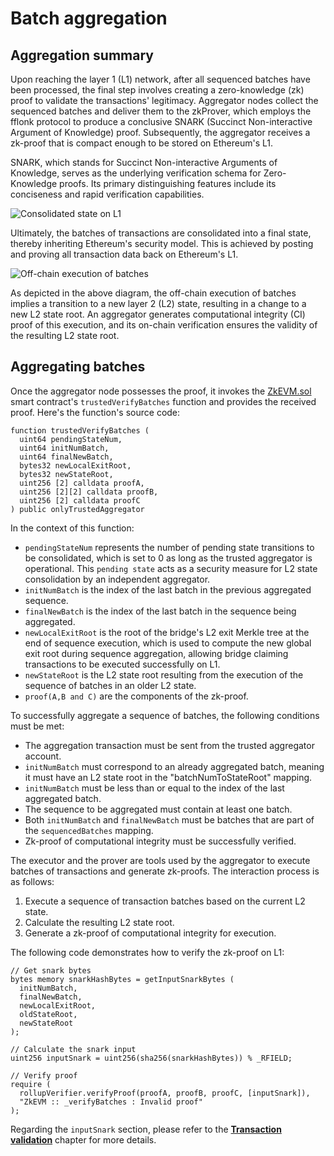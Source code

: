 # Batch aggregation
## Aggregation summary
Upon reaching the layer 1 (L1) network, after all sequenced batches have been processed, the final step involves creating a zero-knowledge (zk) proof to validate the transactions' legitimacy. Aggregator nodes collect the sequenced batches and deliver them to the zkProver, which employs the fflonk protocol to produce a conclusive SNARK (Succinct Non-interactive Argument of Knowledge) proof. Subsequently, the aggregator receives a zk-proof that is compact enough to be stored on Ethereum's L1.

<Tip title="Note">SNARK, which stands for Succinct Non-interactive Arguments of Knowledge, serves as the underlying verification schema for Zero-Knowledge proofs. Its primary distinguishing features include its conciseness and rapid verification capabilities.</Tip>

![Consolidated state on L1](./img/consolidated-state-on-l1.png)

Ultimately, the batches of transactions are consolidated into a final state, thereby inheriting Ethereum's security model. This is achieved by posting and proving all transaction data back on Ethereum's L1.

![Off-chain execution of batches](./img/off-chain-execution-of-batches.png)

As depicted in the above diagram, the off-chain execution of batches implies a transition to a new layer 2 (L2) state, resulting in a change to a new L2 state root. An aggregator generates computational integrity (CI) proof of this execution, and its on-chain verification ensures the validity of the resulting L2 state root.

## Aggregating batches
Once the aggregator node possesses the proof, it invokes the [ZkEVM.sol](https://github.com/okx/x1-contracts/blob/release/v0.1.0/contracts/PolygonZkEVM.sol "ZkEVM.sol") smart contract's `trustedVerifyBatches` function and provides the received proof. Here's the function's source code:
```solidity
function trustedVerifyBatches (
  uint64 pendingStateNum,
  uint64 initNumBatch,
  uint64 finalNewBatch,
  bytes32 newLocalExitRoot,
  bytes32 newStateRoot,
  uint256 [2] calldata proofA,
  uint256 [2][2] calldata proofB,
  uint256 [2] calldata proofC
) public onlyTrustedAggregator
```
In the context of this function:
- `pendingStateNum` represents the number of pending state transitions to be consolidated, which is set to 0 as long as the trusted aggregator is operational. This `pending state` acts as a security measure for L2 state consolidation by an independent aggregator.
- `initNumBatch` is the index of the last batch in the previous aggregated sequence.
- `finalNewBatch` is the index of the last batch in the sequence being aggregated.
- `newLocalExitRoot`  is the root of the bridge's L2 exit Merkle tree at the end of sequence execution, which is used to compute the new global exit root during sequence aggregation, allowing bridge claiming transactions to be executed successfully on L1.
- `newStateRoot`  is the L2 state root resulting from the execution of the sequence of batches in an older L2 state.
- `proof(A,B and C)` are the components of the zk-proof.

To successfully aggregate a sequence of batches, the following conditions must be met:
- The aggregation transaction must be sent from the trusted aggregator account.
- `initNumBatch` must correspond to an already aggregated batch, meaning it must have an L2 state root in the "batchNumToStateRoot" mapping.
- `initNumBatch` must be less than or equal to the index of the last aggregated batch.
- The sequence to be aggregated must contain at least one batch.
- Both `initNumBatch` and `finalNewBatch` must be batches that are part of the `sequencedBatches` mapping.
- Zk-proof of computational integrity must be successfully verified.

The executor and the prover are tools used by the aggregator to execute batches of transactions and generate zk-proofs. The interaction process is as follows:
1. Execute a sequence of transaction batches based on the current L2 state.
2. Calculate the resulting L2 state root.
3. Generate a zk-proof of computational integrity for execution.

The following code demonstrates how to verify the zk-proof on L1:
```solidity
// Get snark bytes
bytes memory snarkHashBytes = getInputSnarkBytes (
  initNumBatch,
  finalNewBatch,
  newLocalExitRoot,
  oldStateRoot,
  newStateRoot
);

// Calculate the snark input
uint256 inputSnark = uint256(sha256(snarkHashBytes)) % _RFIELD;

// Verify proof
require (
  rollupVerifier.verifyProof(proofA, proofB, proofC, [inputSnark]),
  "ZkEVM :: _verifyBatches : Invalid proof"
);
```
Regarding the `inputSnark` section, please refer to the [**Transaction validation**](/technology/xgon-protocol/transaction-validation "Transaction validation") chapter for more details.